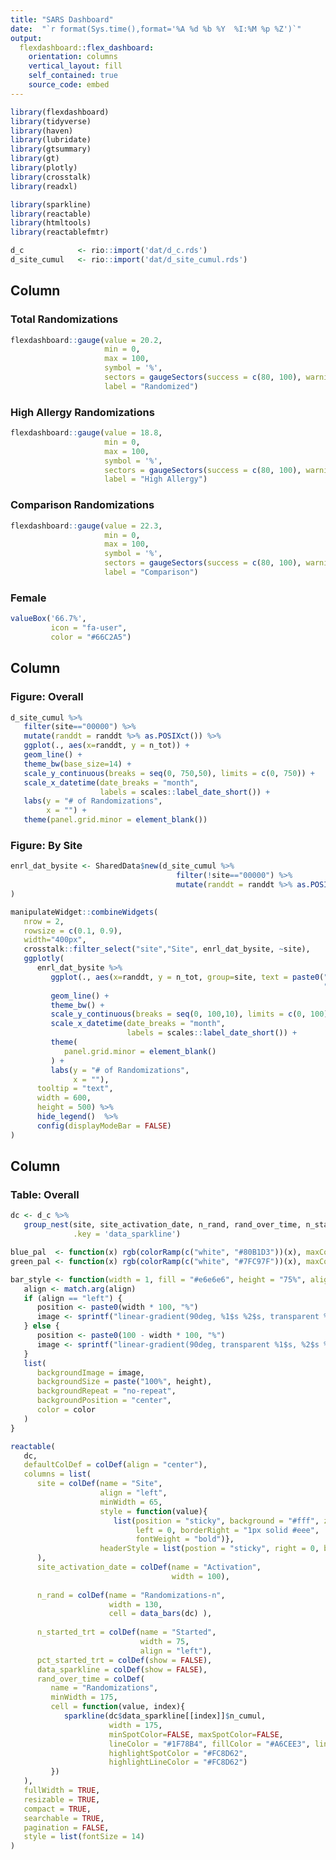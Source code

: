 ---
title: "SARS Dashboard"
date:  "`r format(Sys.time(),format='%A %d %b %Y  %I:%M %p %Z')`"
output: 
  flexdashboard::flex_dashboard:
    orientation: columns
    vertical_layout: fill
    self_contained: true
    source_code: embed
---

```{=html}
<style>
.navbar-inverse {
background-color: rgba(33, 87, 138, 1);
border-color: rgba(33, 87, 138, 1);
}

.image-container {
background-position: center top !important;
}

div#total-randomizations div.chart-stage div svg text tspan {
fill: #707070;
}

div#total-randomizations div.chart-stage div svg text:nth-of-type(2) tspan {
fill: #707070;
}   

div#high-allergy-randomizations div.chart-stage div svg text tspan {
fill: #707070;
}

div#high-allergy-randomizations div.chart-stage div svg text:nth-of-type(2) tspan {
fill: #707070;
}  

div#comparison-randomizations div.chart-stage div svg text tspan {
fill: #707070;
}

div#Comparison-randomizations div.chart-stage div svg text:nth-of-type(2) tspan {
fill: #707070;
} 
</style>
```
```{r setup, include=FALSE}
library(flexdashboard) 
library(tidyverse)
library(haven)
library(lubridate)
library(gtsummary)
library(gt)
library(plotly)
library(crosstalk) 
library(readxl) 

library(sparkline)
library(reactable)
library(htmltools)
library(reactablefmtr)
```

```{r}
d_c            <- rio::import('dat/d_c.rds')
d_site_cumul   <- rio::import('dat/d_site_cumul.rds')
```

## Column {data-width="150"}

### Total Randomizations {.no-title}

```{r }
flexdashboard::gauge(value = 20.2, 
                     min = 0, 
                     max = 100, 
                     symbol = '%', 
                     sectors = gaugeSectors(success = c(80, 100), warning = c(40, 79), danger = c(0, 39)),
                     label = "Randomized")
```

### High Allergy Randomizations {.no-title}

```{r}
flexdashboard::gauge(value = 18.8, 
                     min = 0, 
                     max = 100, 
                     symbol = '%', 
                     sectors = gaugeSectors(success = c(80, 100), warning = c(40, 79), danger = c(0, 39)),
                     label = "High Allergy")
```

### Comparison Randomizations {.no-title}

```{r}
flexdashboard::gauge(value = 22.3, 
                     min = 0, 
                     max = 100, 
                     symbol = '%', 
                     sectors = gaugeSectors(success = c(80, 100), warning = c(40, 79), danger = c(0, 39)),
                     label = "Comparison")
```

### Female {.value-box}

```{r}
valueBox('66.7%',
         icon = "fa-user",
         color = "#66C2A5")
```

## Column {.tabset data-width="400"}

### Figure: Overall

```{r fig.width=6, fig.height=4.5}
d_site_cumul %>%  
   filter(site=="00000") %>%
   mutate(randdt = randdt %>% as.POSIXct()) %>% 
   ggplot(., aes(x=randdt, y = n_tot)) +
   geom_line() +
   theme_bw(base_size=14) +
   scale_y_continuous(breaks = seq(0, 750,50), limits = c(0, 750)) +
   scale_x_datetime(date_breaks = "month", 
                    labels = scales::label_date_short()) +
   labs(y = "# of Randomizations",
        x = "") +
   theme(panel.grid.minor = element_blank())
```

### Figure: By Site

```{r }

enrl_dat_bysite <- SharedData$new(d_site_cumul %>% 
                                     filter(!site=="00000") %>% 
                                     mutate(randdt = randdt %>% as.POSIXct())
)

manipulateWidget::combineWidgets(
   nrow = 2,
   rowsize = c(0.1, 0.9),
   width="400px",
   crosstalk::filter_select("site","Site", enrl_dat_bysite, ~site),
   ggplotly(
      enrl_dat_bysite %>%   
         ggplot(., aes(x=randdt, y = n_tot, group=site, text = paste0("Site ", site, "<br>",
                                                                      "N = ", n_tot, " as of ", format(randdt, "%m/%d")))) +
         geom_line() +
         theme_bw() +
         scale_y_continuous(breaks = seq(0, 100,10), limits = c(0, 100)) +
         scale_x_datetime(date_breaks = "month", 
                          labels = scales::label_date_short()) +
         theme(
            panel.grid.minor = element_blank()
         ) +
         labs(y = "# of Randomizations",
              x = ""), 
      tooltip = "text",
      width = 600,
      height = 500) %>% 
      hide_legend()  %>%
      config(displayModeBar = FALSE)
)


```

## Column {data-width="400"}

### Table: Overall

```{r}
dc <- d_c %>% 
   group_nest(site, site_activation_date, n_rand, rand_over_time, n_started_trt, pct_started_trt,
              .key = 'data_sparkline')

blue_pal  <- function(x) rgb(colorRamp(c("white", "#80B1D3"))(x), maxColorValue = 255)
green_pal <- function(x) rgb(colorRamp(c("white", "#7FC97F"))(x), maxColorValue = 255)

bar_style <- function(width = 1, fill = "#e6e6e6", height = "75%", align = c("left", "right"), color = NULL) {
   align <- match.arg(align)
   if (align == "left") {
      position <- paste0(width * 100, "%")
      image <- sprintf("linear-gradient(90deg, %1$s %2$s, transparent %2$s)", fill, position)
   } else {
      position <- paste0(100 - width * 100, "%")
      image <- sprintf("linear-gradient(90deg, transparent %1$s, %2$s %1$s)", position, fill)
   }
   list(
      backgroundImage = image,
      backgroundSize = paste("100%", height),
      backgroundRepeat = "no-repeat",
      backgroundPosition = "center",
      color = color
   )
}

reactable(
   dc, 
   defaultColDef = colDef(align = "center"),
   columns = list(
      site = colDef(name = "Site",
                    align = "left",
                    minWidth = 65, 
                    style = function(value){
                       list(position = "sticky", background = "#fff", zIndex = 1, 
                            left = 0, borderRight = "1px solid #eee",
                            fontWeight = "bold")},
                    headerStyle = list(postion = "sticky", right = 0, borderLeft = "1px solid #eee")
      ),
      site_activation_date = colDef(name = "Activation",
                                    width = 100),
      
      n_rand = colDef(name = "Randomizations-n",
                      width = 130,
                      cell = data_bars(dc) ),
      
      n_started_trt = colDef(name = "Started",
                             width = 75,
                             align = "left"),
      pct_started_trt = colDef(show = FALSE), 
      data_sparkline = colDef(show = FALSE),
      rand_over_time = colDef(
         name = "Randomizations",
         minWidth = 175,
         cell = function(value, index){
            sparkline(dc$data_sparkline[[index]]$n_cumul, 
                      width = 175,
                      minSpotColor=FALSE, maxSpotColor=FALSE,
                      lineColor = "#1F78B4", fillColor = "#A6CEE3", lineWidth=1.4,
                      highlightSpotColor = "#FC8D62",
                      highlightLineColor = "#FC8D62")
         })
   ),
   fullWidth = TRUE,
   resizable = TRUE,
   compact = TRUE,
   searchable = TRUE,
   pagination = FALSE,
   style = list(fontSize = 14)
)
```
